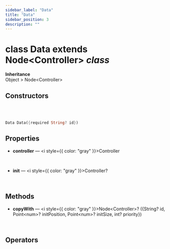 ```yaml
---
sidebar_label: "Data"
title: "Data"
sidebar_position: 3
description: ""
---
```



# class Data extends Node&lt;Controller&gt; _class_ 

**Inheritance**  
Object &gt; Node&lt;Controller&gt;



## Constructors

<Tabs>
<TabItem value="0" label="Data Data" default>

<br/><br/>

```dart
Data Data({required String? id})
```

</TabItem>
</Tabs>

## Properties

- <b>controller</b> — <i style={{ color: "gray" }}>Controller</i>
  <br/>


  <br/>
- <b>init</b> — <i style={{ color: "gray" }}>Controller?</i>
  <br/>


  <br/>

## Methods

- <b>copyWith</b> — <i style={{ color: "gray" }}>Node&lt;Controller&gt;? &#40;&#123;String? id&#44; Point&lt;num&gt;? initPosition&#44; Point&lt;num&gt;? initSize&#44; int? priority&#125;&#41;</i>
  <br/>


  <br/>

## Operators

